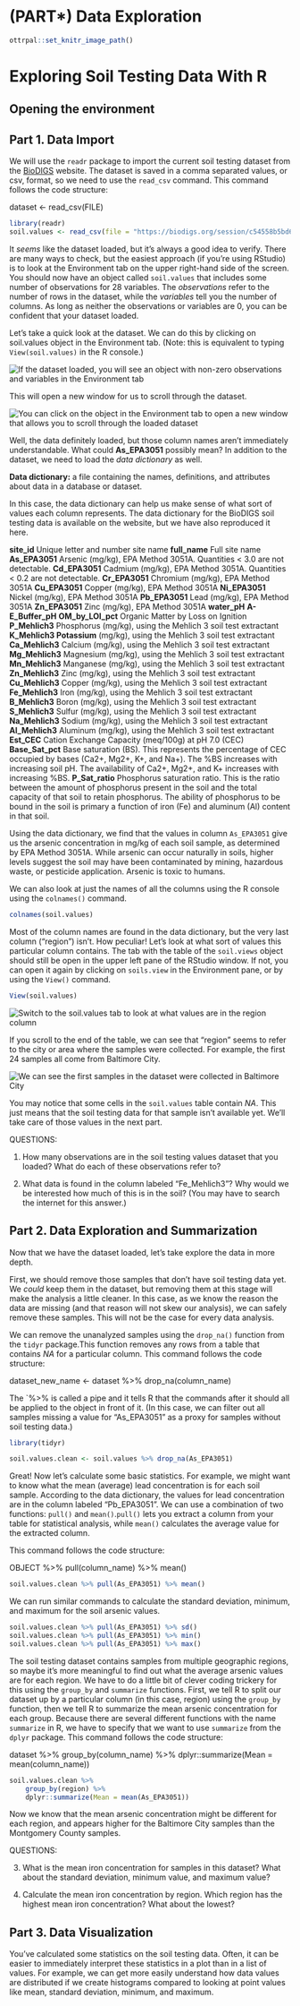 # (PART\*) Data Exploration {-}


```r
ottrpal::set_knitr_image_path()
```

# Exploring Soil Testing Data With R



## Opening the environment

## Part 1. Data Import

We will use the `readr` package to import the current soil testing dataset from the [BioDIGS](https://biodigs.org/#soil_data) website. The dataset is saved in a comma separated values, or csv, format, so we need to use the `read_csv` command. This command follows the code structure:

dataset <- read_csv(FILE)

```r

library(readr)
soil.values <- read_csv(file = "https://biodigs.org/session/c54558b5bd6750de7244bc29ad2b8e4b/download/soiltest_download?w=")
```

It _seems_ like the dataset loaded, but it's always a good idea to verify. There are many ways to check, but the easiest approach (if you're using RStudio) is to look at the Environment tab on the upper right-hand side of the screen. You should now have an object called `soil.values` that includes some number of observations for 28 variables. The _observations_ refer to the number of rows in the dataset, while the _variables_ tell you the number of columns. As long as neither the observations or variables are 0, you can be confident that your dataset loaded.

Let's take a quick look at the dataset. We can do this by clicking on soil.values object in the Environment tab. (Note: this is equivalent to typing `View(soil.values)` in the R console.)

<img src="resources/images/08-environment.png" title="If the dataset loaded, you will see an object with non-zero observations and variables in the Environment tab" alt="If the dataset loaded, you will see an object with non-zero observations and variables in the Environment tab" style="display: block; margin: auto;" />


This will open a new window for us to scroll through the dataset.

<img src="resources/images/08-scrolling_through_dataset.png" title="You can click on the object in the Environment tab to open a new window that allows you to scroll through the loaded datase" alt="You can click on the object in the Environment tab to open a new window that allows you to scroll through the loaded dataset" style="display: block; margin: auto;" />

Well, the data definitely loaded, but those column names aren't immediately understandable. What could **As_EPA3051** possibly mean? In addition to the dataset, we need to load the _data dictionary_ as well.

:::{.dictionary}

**Data dictionary:** a file containing the names, definitions, and attributes about data in a database or dataset.

:::

In this case, the data dictionary can help us make sense of what sort of values each column represents. The data dictionary for the BioDIGS soil testing data is available on the website, but we have also reproduced it here.

:::{.dictionary}

**site_id** Unique letter and number site name
**full_name** Full site name
**As_EPA3051** Arsenic (mg/kg), EPA Method 3051A. Quantities < 3.0 are not detectable.
**Cd_EPA3051** Cadmium (mg/kg), EPA Method 3051A. Quantities < 0.2 are not detectable.
**Cr_EPA3051** Chromium (mg/kg), EPA Method 3051A
**Cu_EPA3051** Copper (mg/kg), EPA Method 3051A
**Ni_EPA3051** Nickel (mg/kg), EPA Method 3051A
**Pb_EPA3051** Lead (mg/kg), EPA Method 3051A
**Zn_EPA3051** Zinc (mg/kg), EPA Method 3051A
**water_pH**
**A-E_Buffer_pH**
**OM_by_LOI_pct** Organic Matter by Loss on Ignition
**P_Mehlich3** Phosphorus (mg/kg), using the Mehlich 3 soil test extractant
**K_Mehlich3 Potassium** (mg/kg), using the Mehlich 3 soil test extractant
**Ca_Mehlich3** Calcium (mg/kg), using the Mehlich 3 soil test extractant
**Mg_Mehlich3** Magnesium (mg/kg), using the Mehlich 3 soil test extractant
**Mn_Mehlich3** Manganese (mg/kg), using the Mehlich 3 soil test extractant
**Zn_Mehlich3** Zinc (mg/kg), using the Mehlich 3 soil test extractant
**Cu_Mehlich3** Copper (mg/kg), using the Mehlich 3 soil test extractant
**Fe_Mehlich3** Iron (mg/kg), using the Mehlich 3 soil test extractant
**B_Mehlich3** Boron (mg/kg), using the Mehlich 3 soil test extractant
**S_Mehlich3** Sulfur (mg/kg), using the Mehlich 3 soil test extractant
**Na_Mehlich3** Sodium (mg/kg), using the Mehlich 3 soil test extractant
**Al_Mehlich3** Aluminum (mg/kg), using the Mehlich 3 soil test extractant
**Est_CEC** Cation Exchange Capacity (meq/100g) at pH 7.0 (CEC)
**Base_Sat_pct** Base saturation (BS). This represents the percentage of CEC occupied by bases (Ca2+, Mg2+, K+, and Na+). The %BS increases with increasing soil pH. The availability of Ca2+, Mg2+, and K+ increases with increasing %BS.
**P_Sat_ratio** Phosphorus saturation ratio. This is the ratio between the amount of phosphorus present in the soil and the total capacity of that soil to retain phosphorus. The ability of phosphorus to be bound in the soil is primary a function of iron (Fe) and aluminum (Al) content in that soil.

:::

Using the data dictionary, we find that the values in column `As_EPA3051` give us the arsenic concentration in mg/kg of each soil sample, as determined by EPA Method 3051A. While arsenic can occur naturally in soils, higher levels suggest the soil may have been contaminated by mining, hazardous waste, or pesticide application. Arsenic is toxic to humans.

We can also look at just the names of all the columns using the R console using the `colnames()` command.

```r

colnames(soil.values)
```

Most of the column names are found in the data dictionary, but the very last column ("region") isn't. How peculiar! Let's look at what sort of values this particular column contains. The tab with the table of the `soil.views` object should still be open in the upper left pane of the RStudio window. If not, you can open it again by clicking on  `soils.view` in the Environment pane, or by using the `View()` command.

```r

View(soil.values)
```

<img src="resources/images/08-soil_values_object.png" title="Switch to the soil.values tab to look at what values are in the region column" alt="Switch to the soil.values tab to look at what values are in the region column" style="display: block; margin: auto;" />


If you scroll to the end of the table, we can see that "region" seems to refer to the city or area where the samples were collected. For example, the first 24 samples all come from Baltimore City.

<img src="resources/images/08-region.png" title="We can see the first samples in the dataset were collected in Baltimore City" alt="We can see the first samples in the dataset were collected in Baltimore City" style="display: block; margin: auto;" />


You may notice that some cells in the `soil.values` table contain _NA_. This just means that the soil testing data for that sample isn't available yet. We'll take care of those values in the next part.

::: {.reflection}
QUESTIONS:

1. How many observations are in the soil testing values dataset that you loaded? What do each of these observations refer to?

2. What data is found in the column labeled "Fe_Mehlich3"? Why would we be interested how much of this is in the soil? (You may have to search the internet for this answer.)

:::

## Part 2. Data Exploration and Summarization

Now that we have the dataset loaded, let's take explore the data in more depth.

First, we should remove those samples that don't have soil testing data yet. We _could_ keep them in the dataset, but removing them at this stage will make the analysis a little cleaner. In this case, as we know the reason the data are missing (and that reason will not skew our analysis), we can safely remove these samples. This will not be the case for every data analysis.

We can remove the unanalyzed samples using the `drop_na()` function from the `tidyr` package.This function removes any rows from a table that contains _NA_ for a particular column. This command follows the code structure:

dataset_new_name <- dataset %>% drop_na(column_name)

The `%>% is called a pipe and it tells R that the commands after it should all be applied to the object in front of it. (In this case, we can filter out all samples missing a value for "As_EPA3051" as a proxy for samples without soil testing data.)

```r

library(tidyr)

soil.values.clean <- soil.values %>% drop_na(As_EPA3051)
```

Great! Now let's calculate some basic statistics. For example, we might want to know what the mean (average) lead concentration is for each soil sample. According to the data dictionary, the values for lead concentration are in the column labeled "Pb_EPA3051". We can use a combination of two functions: `pull()` and `mean()`.`pull()` lets you extract a column from your table for statistical analysis, while `mean()` calculates the average value for the extracted column.

This command follows the code structure:

OBJECT %>% pull(column_name) %>% mean()

```r

soil.values.clean %>% pull(As_EPA3051) %>% mean()
```

We can run similar commands to calculate the standard deviation, minimum, and maximum for the soil arsenic values.

```r

soil.values.clean %>% pull(As_EPA3051) %>% sd()
soil.values.clean %>% pull(As_EPA3051) %>% min()
soil.values.clean %>% pull(As_EPA3051) %>% max()
```


The soil testing dataset contains samples from multiple geographic regions, so maybe it's more meaningful to find out what the average arsenic values are for each region. We have to do a little bit of clever coding trickery for this using the `group_by` and `summarize` functions. First, we tell R to split our dataset up by a particular column (in this case, region) using the `group_by` function, then we tell R to summarize the mean arsenic concentration for each group. Because there are several different functions with the name `summarize` in R, we have to specify that we want to use `summarize` from the `dplyr` package. This command follows the code structure:

dataset %>%
    group_by(column_name) %>%
    dplyr::summarize(Mean = mean(column_name))
    
```r

soil.values.clean %>%
    group_by(region) %>%
    dplyr::summarize(Mean = mean(As_EPA3051))
```

Now we know that the mean arsenic concentration might be different for each region, and appears higher for the Baltimore City samples than the Montgomery County samples.

::: {.reflection}
QUESTIONS:

3. What is the mean iron concentration for samples in this dataset? What about the standard deviation, minimum value, and maximum value?

2. Calculate the mean iron concentration by region. Which region has the highest mean iron concentration? What about the lowest?

:::

## Part 3. Data Visualization

You've calculated some statistics on the soil testing data. Often, it can be easier to immediately interpret these statistics in a plot than in a list of values. For example, we can get more easily understand how data values are distributed if we create histograms compared to looking at point values like mean, standard deviation, minimum, and maximum.

